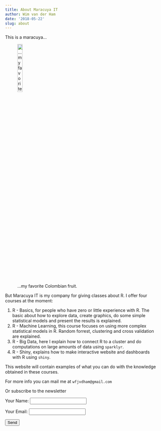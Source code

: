 ```yaml
---
title: About Maracuya IT
author: Wim van der Ham
date: '2018-05-22'
slug: about
---
```


This is a maracuya...

![...my favorite Colombian fruit.](/./2018-05-22-about-maracuya-it_files/1321324244_maracuya.jpg){width=20%}

But Maracuya IT is my company for giving classes about R. I offer four courses at the moment:

1. R - Basics, for people who have zero or little experience with R. The basic about how to explore data, create graphics, do some simple statistical models and present the results is explained.
1. R - Machine Learning, this course focuses on using more complex statistical models in R. Random forrest, clustering and cross validation are explained.
1. R - Big Data, here I explain how to connect R to a cluster and do computations on large amounts of data using `sparklyr`.
1. R - Shiny, explains how to make interactive website and dashboards with R using `shiny`.

This website will contain examples of what you can do with the knowledge obtained in these courses.

For more info you can mail me at `wfjvdham@gmail.com`

Or subscribe to the newsletter

<!--html_preserve-->
<form name="contact" method="POST" netlify>
  <p>
    <label>Your Name: <input type="text" name="name" /></label>
  </p>
  <p>
    <label>Your Email: <input type="email" name="email" /></label>
  </p>
  <p>
    <button type="submit">Send</button>
  </p>
</form>
<!--/html_preserve-->
